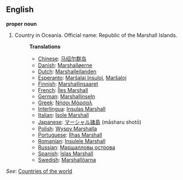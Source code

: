 ==English==

'''proper noun'''

# Country in Oceania. Official name: Republic of the Marshall Islands.
#:'''Translations'''
#:*[[Chinese]]: [[马绍尔群岛]]
#:*[[Danish]]: [[Marshalløerne]]
#:*[[Dutch]]: [[Marshalleilanden]]
#:*[[Esperanto]]: [[Marŝalaj Insuloj]], [[Marŝaloj]]
#:*[[Finnish]]: [[Marshallinsaaret]]
#:*[[French]]: [[Îles Marshall]]
#:*[[German]]: [[Marshallinseln]]
#:*[[Greek]]: [[Νήσοι Μάρσαλ]]
#:*[[Interlingua]]: [[Insulas Marshall]]
#:*[[Italian]]: [[Isole Marshall]]
#:*[[Japanese]]: [[マーシャル諸島]] (māsharu shotō)
#:*[[Polish]]: [[Wyspy Marshalla]]
#:*[[Portuguese]]: [[Ilhas Marshall]]
#:*[[Romanian]]: [[Insulele Marshall]]
#:*[[Russian]]: [[Маршалловы острова]]
#:*[[Spanish]]: [[Islas Marshall]]
#:*[[Swedish]]: [[Marshallöarna]]

''See'': [[Countries of the world]]